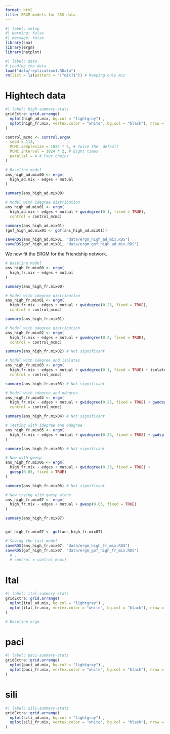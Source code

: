 ```yaml
---
format: html
title: ERGM models for CSS data
---
```


```r
#| label: setup
#| warning: false
#| message: false
library(sna)
library(ergm)
library(netplot)
```

```r
#| label: data
# Loading the data
load("data/replication1.RData")
rm(list = ls(pattern = "[^mix]$")) # Keeping only mix
```

# Hightech data

```r
#| label: high-summary-stats
gridExtra::grid.arrange(
  nplot(high_ad.mix, bg.col = "lightgray") ,
  nplot(high_fr.mix, vertex.color = "white", bg.col = "black"), nrow = 1
)
```

```r
control_mcmc <- control.ergm(
  seed = 112,
  MCMC.samplesize = 1024 * 4, # Twice the  default
  MCMC.interval = 1024 * 2, # Eight times 
  parallel = 4 # Four chains
)

# Baseline model
ans_high_ad.mix00 <- ergm(
  high_ad.mix ~ edges + mutual
)

summary(ans_high_ad.mix00)

# Model with idegree distribution
ans_high_ad.mix01 <- ergm(
  high_ad.mix ~ edges + mutual + gwidegree(0.1, fixed = TRUE),
  control = control_mcmc)

summary(ans_high_ad.mix01)
(gof_high_ad.mix01 <- gof(ans_high_ad.mix01))

saveRDS(ans_high_ad.mix01, "data/ergm_high_ad_mix.RDS")
saveRDS(gof_high_ad.mix01, "data/ergm_gof_high_ad_mix.RDS")
```

We now fit the ERGM for the Friendship network.

```r
# Baseline model
ans_high_fr.mix00 <- ergm(
  high_fr.mix ~ edges + mutual
)

summary(ans_high_fr.mix00)

# Model with idegree distribution
ans_high_fr.mix01 <- ergm(
  high_fr.mix ~ edges + mutual + gwidegree(0.25, fixed = TRUE),
  control = control_mcmc)

summary(ans_high_fr.mix01)

# Model with odegree distribution 
ans_high_fr.mix02 <- ergm(
  high_fr.mix ~ edges + mutual + gwodegree(0.2, fixed = TRUE),
  control = control_mcmc)

summary(ans_high_fr.mix02) # Not significant

# Model with idegree and isolates
ans_high_fr.mix03 <- ergm(
  high_fr.mix ~ edges + mutual + gwidegree(0.1, fixed = TRUE) + isolates,
  control = control_mcmc)

summary(ans_high_fr.mix03) # Not significant

# Model with idegree and odegree
ans_high_fr.mix04 <- ergm(
  high_fr.mix ~ edges + mutual + gwidegree(0.25, fixed = TRUE) + gwodegree(0.1, fixed = TRUE),
  control = control_mcmc)

summary(ans_high_fr.mix04) # Not significant

# Testing with idegree and odegree
ans_high_fr.mix05 <- ergm(
  high_fr.mix ~ edges + mutual + gwidegree(0.25, fixed = TRUE) + gwdsp(.1, fixed = TRUE)
)

summary(ans_high_fr.mix05) # Not significant

# Now with gwesp
ans_high_fr.mix06 <- ergm(
  high_fr.mix ~ edges + mutual + gwidegree(0.25, fixed = TRUE) +
  gwesp(0.05, fixed = TRUE)
)

summary(ans_high_fr.mix06) # Not significant

# Now trying with gwesp alone
ans_high_fr.mix07 <- ergm(
  high_fr.mix ~ edges + mutual + gwesp(0.05, fixed = TRUE) 
)

summary(ans_high_fr.mix07)


gof_high_fr.mix07 <- gof(ans_high_fr.mix07)

# Saving the last model
saveRDS(ans_high_fr.mix07, "data/ergm_high_fr_mix.RDS")
saveRDS(gof_high_fr.mix07, "data/ergm_gof_high_fr_mix.RDS")
  # ,
  # control = control_mcmc)
```


# Ital

```r
#| label: ital-summary-stats
gridExtra::grid.arrange(
  nplot(ital_ad.mix, bg.col = "lightgray") ,
  nplot(ital_fr.mix, vertex.color = "white", bg.col = "black"), nrow = 1
)
```

```r
# Baseline ergm
```

# paci

```r
#| label: paci-summary-stats
gridExtra::grid.arrange(
  nplot(paci_ad.mix, bg.col = "lightgray") ,
  nplot(paci_fr.mix, vertex.color = "white", bg.col = "black"), nrow = 1
)
```

# sili

```r
#| label: sili-summary-stats
gridExtra::grid.arrange(
  nplot(sili_ad.mix, bg.col = "lightgray") ,
  nplot(sili_fr.mix, vertex.color = "white", bg.col = "black"), nrow = 1
)
```

